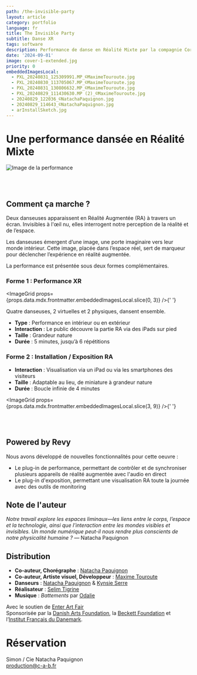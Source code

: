 ```yaml
---
path: /the-invisible-party
layout: article
category: portfolio
language: fr
title: The Invisible Party
subtitle: Danse XR
tags: software
description: Performance de danse en Réalité Mixte par la compagnie Corps Au Bord - Natacha Paquignon
date: '2024-09-01'
image: cover-1-extended.jpg
priority: 0
embeddedImagesLocal:
  - PXL_20240831_125309991.MP_©MaximeTouroute.jpg
  - PXL_20240830_113705067.MP_©MaximeTouroute.jpg
  - PXL_20240831_130806632.MP_©MaximeTouroute.jpg
  - PXL_20240829_111430630.MP (2)_©MaximeTouroute.jpg
  - 20240829_122036_©NatachaPaquignon.jpg
  - 20240829_114643_©NatachaPaquignon.jpg
  - arInstallSketch.jpg
---
```


# Une performance dansée en Réalité Mixte

![Image de la performance](cover-1.png)
<br/>

<ResponsiveIframe
  src="https://player.vimeo.com/video/1007424558"
  width="1920"
  height="1080"
/>

<br />
<br />

## Comment ça marche ?

Deux danseuses apparaissent en Réalité Augmentée (RA) à travers un écran. Invisibles à l'œil nu, elles interrogent notre perception de la réalité et de l’espace.

Les danseuses émergent d’une image, une porte imaginaire vers leur monde intérieur. Cette image, placée dans l’espace réel, sert de marqueur pour déclencher l’expérience en réalité augmentée.

La performance est présentée sous deux formes complémentaires.

### Forme 1 : Performance XR

<ImageGrid props={props.data.mdx.frontmatter.embeddedImagesLocal.slice(0, 3)} />{' '}

Quatre danseuses, 2 virtuelles et 2 physiques, dansent ensemble.  
* **Type** : Performance en intérieur ou en extérieur  
* **Interaction** : Le public découvre la partie RA via des iPads sur pied  
* **Taille** : Grandeur nature  
* **Durée** : 5 minutes, jusqu’à 6 répétitions  

### Forme 2 : Installation / Exposition RA

* **Interaction** : Visualisation via un iPad ou via les smartphones des visiteurs  
* **Taille** : Adaptable au lieu, de miniature à grandeur nature  
* **Durée** : Boucle infinie de 4 minutes  

<ImageGrid props={props.data.mdx.frontmatter.embeddedImagesLocal.slice(3, 9)} />{' '}

<ResponsiveIframe
  src="https://player.vimeo.com/video/1014448831"
  width="1080"
  height="1080"
/>

<br />
<br />


## Powered by Revy 

Nous avons développé de nouvelles fonctionnalités pour cette oeuvre : 
* Le plug-in de performance, permettant de contrôler et de synchroniser plusieurs appareils de réalité augmentée avec l'audio en direct 
* Le plug-in d'exposition, permettant une visualisation RA toute la journée avec des outils de monitoring



## Note de l'auteur

_Notre travail explore les espaces liminaux—les liens entre le corps, l’espace et la technologie, ainsi que l’interaction entre les mondes visibles et invisibles. Un monde numérique peut-il nous rendre plus conscients de notre physicalité humaine ?_ — Natacha Paquignon

## Distribution

* **Co-auteur, Chorégraphe** : [Natacha Paquignon](//natachapaquignon.com)  
* **Co-auteur, Artiste visuel, Développeur** : [Maxime Touroute](//maximetouroute.com)  
* **Danseurs** : [Natacha Paquignon](//natachapaquignon.com) & [Kynsie Serre](//www.instagram.com/__kynsie/)  
* **Réalisateur** : [Selim Tigrine](//fr.linkedin.com/in/selim-tigrine-b38408170)  
* **Musique** : _Battements_ par [Odalie](//odalie.bandcamp.com)  

Avec le soutien de [Enter Art Fair](//www.enterartfair.com)  
Sponsorisée par la [Danish Arts Foundation](https://www.kunst.dk/english/about-us), la [Beckett Foundation](https://www.kb.dk/en/beckett-foundation) et l’[Institut Français du Danemark](https://institutfrancais.dk/fr).

# Réservation

Simon / Cie Natacha Paquignon  
[production@c-a-b.fr](mailto:production@c-a-b.fr)

